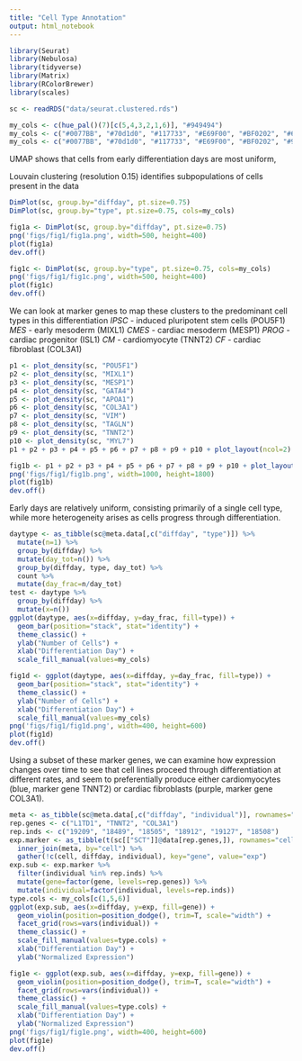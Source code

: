 ```yaml
---
title: "Cell Type Annotation"
output: html_notebook
---
```


```r
library(Seurat)
library(Nebulosa)
library(tidyverse)
library(Matrix)
library(RColorBrewer) 
library(scales)
```

```r
sc <- readRDS("data/seurat.clustered.rds")
```
```r
my_cols <- c(hue_pal()(7)[c(5,4,3,2,1,6)], "#949494")
my_cols <- c("#0077BB", "#70d1d0", "#117733", "#E69F00", "#BF0202", "#663a82", "#949494")
my_cols <- c("#0077BB", "#70d1d0", "#117733", "#E69F00", "#BF0202", "#9640CE", "#949494")
```

UMAP shows that cells from early differentiation days are most uniform, 

Louvain clustering (resolution 0.15) identifies subpopulations of cells present in the data
```r
DimPlot(sc, group.by="diffday", pt.size=0.75)
DimPlot(sc, group.by="type", pt.size=0.75, cols=my_cols)
```

```r
fig1a <- DimPlot(sc, group.by="diffday", pt.size=0.75)
png('figs/fig1/fig1a.png', width=500, height=400)
plot(fig1a)
dev.off()

fig1c <- DimPlot(sc, group.by="type", pt.size=0.75, cols=my_cols)
png('figs/fig1/fig1c.png', width=500, height=400)
plot(fig1c)
dev.off()
```

We can look at marker genes to map these clusters to the predominant cell types in this differentiation
*IPSC* - induced pluripotent stem cells (POU5F1)
*MES* - early mesoderm (MIXL1)
*CMES* - cardiac mesoderm (MESP1)
*PROG* - cardiac progenitor (ISL1)
*CM* - cardiomyocyte (TNNT2)
*CF* - cardiac fibroblast (COL3A1)
```r
p1 <- plot_density(sc, "POU5F1")
p2 <- plot_density(sc, "MIXL1")
p3 <- plot_density(sc, "MESP1")
p4 <- plot_density(sc, "GATA4")
p5 <- plot_density(sc, "APOA1")
p6 <- plot_density(sc, "COL3A1")
p7 <- plot_density(sc, "VIM")
p8 <- plot_density(sc, "TAGLN")
p9 <- plot_density(sc, "TNNT2")
p10 <- plot_density(sc, "MYL7")
p1 + p2 + p3 + p4 + p5 + p6 + p7 + p8 + p9 + p10 + plot_layout(ncol=2)
```

```r
fig1b <- p1 + p2 + p3 + p4 + p5 + p6 + p7 + p8 + p9 + p10 + plot_layout(ncol=2)
png('figs/fig1/fig1b.png', width=1000, height=1800)
plot(fig1b)
dev.off()
```

Early days are relatively uniform, consisting primarily of a single cell type, while more heterogeneity arises as cells progress through differentiation.
```r
daytype <- as_tibble(sc@meta.data[,c("diffday", "type")]) %>%
  mutate(n=1) %>%
  group_by(diffday) %>%
  mutate(day_tot=n()) %>%
  group_by(diffday, type, day_tot) %>%
  count %>%
  mutate(day_frac=n/day_tot)
test <- daytype %>%
  group_by(diffday) %>%
  mutate(x=n())
ggplot(daytype, aes(x=diffday, y=day_frac, fill=type)) +
  geom_bar(position="stack", stat="identity") +
  theme_classic() +
  ylab("Number of Cells") + 
  xlab("Differentiation Day") +
  scale_fill_manual(values=my_cols)
```

```r
fig1d <- ggplot(daytype, aes(x=diffday, y=day_frac, fill=type)) +
  geom_bar(position="stack", stat="identity") +
  theme_classic() +
  ylab("Number of Cells") + 
  xlab("Differentiation Day") +
  scale_fill_manual(values=my_cols)
png('figs/fig1/fig1d.png', width=400, height=600)
plot(fig1d)
dev.off()
```

Using a subset of these marker genes, we can examine how expression changes over time to see that cell lines proceed through differentiation at different rates, and seem to preferentially produce either cardiomyocytes (blue, marker gene TNNT2) or cardiac fibroblasts (purple, marker gene COL3A1).
```r
meta <- as_tibble(sc@meta.data[,c("diffday", "individual")], rownames="cell")
rep.genes <- c("L1TD1", "TNNT2", "COL3A1")
rep.inds <- c("19209", "18489", "18505", "18912", "19127", "18508")
exp.marker <- as_tibble(t(sc[["SCT"]]@data[rep.genes,]), rownames="cell") %>% 
  inner_join(meta, by="cell") %>%
  gather(!c(cell, diffday, individual), key="gene", value="exp")
exp.sub <- exp.marker %>% 
  filter(individual %in% rep.inds) %>%
  mutate(gene=factor(gene, levels=rep.genes)) %>%
  mutate(individual=factor(individual, levels=rep.inds))
type.cols <- my_cols[c(1,5,6)]
ggplot(exp.sub, aes(x=diffday, y=exp, fill=gene)) +
  geom_violin(position=position_dodge(), trim=T, scale="width") +
  facet_grid(rows=vars(individual)) +
  theme_classic() +
  scale_fill_manual(values=type.cols) +
  xlab("Differentiation Day") +
  ylab("Normalized Expression")
```

```r
fig1e <- ggplot(exp.sub, aes(x=diffday, y=exp, fill=gene)) +
  geom_violin(position=position_dodge(), trim=T, scale="width") +
  facet_grid(rows=vars(individual)) +
  theme_classic() +
  scale_fill_manual(values=type.cols) +
  xlab("Differentiation Day") +
  ylab("Normalized Expression")
png('figs/fig1/fig1e.png', width=400, height=600)
plot(fig1e)
dev.off()
```